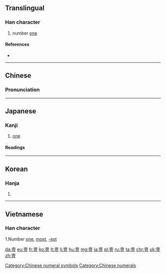 {{also|一|壱|弌}}
==Translingual==

===Han character===
{{Han char|rn=33|rad=士|as=09|sn=12|four=4010<sub>8</sub>|canj=土月一廿 (GBMT)|ids=⿳[[士]][[冖]][[豆]]}}

# number [[one]]

====References====
* {{Han ref|kx=0243.100|dkj=05661|dj=0483.190|hdz=10467.100|uh=58F9|ud=22777|bh=B3FC|bd=46076}}

[[Category:Chinese numeral symbols]]
[[Category:Chinese numerals]]

----

==Chinese==
{{zh-forms}}

===Pronunciation===
{{zh-pron
|m=yī
|c=jat1,jik1
|mn=it
|mc=y
|oc=y
|ma=
|cat=num
}}

----

==Japanese==

===Kanji===
{{ja-kanji|grade=|rs=士09|style=ky|shin=壱}}

# [[one]]

====Readings====
{{ja-readings
|goon=[[いち]] (ichi)
|kanon=[[いつ]] (itsu)
|kun=[[ひとつ]] (hitotsu)
|nanori=[[い]] (i)
}}

----

==Korean==

===Hanja===
{{ko-hanja|hangeul=일|rv=il|mr=il}}

# {{defn|lang=ko|sort=士09}}

----

==Vietnamese==

===Han character===
{{vi-hantu|[[nhất]], [[nhứt]]|rs=士09}}

1.Number [[one]], [[most]], [[-est]]

[[da:壹]]
[[eu:壹]]
[[fr:壹]]
[[ko:壹]]
[[lt:壹]]
[[li:壹]]
[[hu:壹]]
[[mg:壹]]
[[ja:壹]]
[[pl:壹]]
[[ru:壹]]
[[ta:壹]]
[[chr:壹]]
[[uk:壹]]
[[zh:壹]]